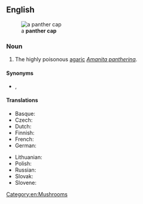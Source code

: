 ==English==
{{wikipedia|Amanita pantherina}}
[[File:Amanita pantherina 2013 G1.jpg|thumb|a '''panther cap''']]

===Noun===
{{en-noun}}

# The highly poisonous [[agaric]] ''[[Amanita pantherina]]''.

====Synonyms====
* {{sense|Amanita pantherina}} {{vern|false blusher}}, {{vern|panther mushroom}}

====Translations====
{{trans-top|''Amanita pantherina''}}
* Basque: {{t|eu|lanperna txar}}
* Czech: {{t|cs|muchomůrka tygrovaná}}
* Dutch: {{t|nl|panteramaniet}}
* Finnish: {{t|fi|pantterikärpässieni}}
* French: {{t+|fr|amanite panthère}}
* German: {{t+|de|Pantherpilz}}
{{trans-mid}}
* Lithuanian: {{t|lt|margoji musmirė}}
* Polish: {{t+|pl|muchomor plamisty}}
* Russian: {{t|ru|мухомо́р панте́рный|m|tr=muxomór pantɛ́rnyj}}
* Slovak: {{t|sk|muchotrávka tigrovaná}}
* Slovene: {{t|sl|panterjeva mušnica}}
{{trans-bottom}}

[[Category:en:Mushrooms]]